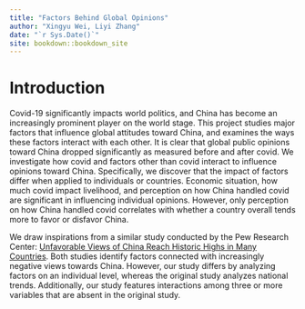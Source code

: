 ```yaml
--- 
title: "Factors Behind Global Opinions"
author: "Xingyu Wei, Liyi Zhang"
date: "`r Sys.Date()`"
site: bookdown::bookdown_site
---
```


# Introduction

Covid-19 significantly impacts world politics, and China has become an increasingly prominent player on the world stage. This project studies major factors that influence global attitudes toward China, and examines the ways these factors interact with each other. It is clear that global public opinions toward China dropped significantly as measured before and after covid. We investigate how covid and factors other than covid interact to influence opinions toward China. Specifically, we discover that the impact of factors differ when applied to individuals or countries. Economic situation, how much covid impact livelihood, and perception on how China handled covid are significant in influencing individual opinions. However, only perception on how China handled covid correlates with whether a country overall tends more to favor or disfavor China.

We draw inspirations from a similar study conducted by the Pew Research Center: [Unfavorable Views of China Reach Historic Highs in Many Countries](https://www.pewresearch.org/global/2020/10/06/unfavorable-views-of-china-reach-historic-highs-in-many-countries/). Both studies identify factors connected with increasingly negative views towards China. However, our study differs by analyzing factors on an individual level, whereas the original study analyzes national trends. Additionally, our study features interactions among three or more variables that are absent in the original study. 
